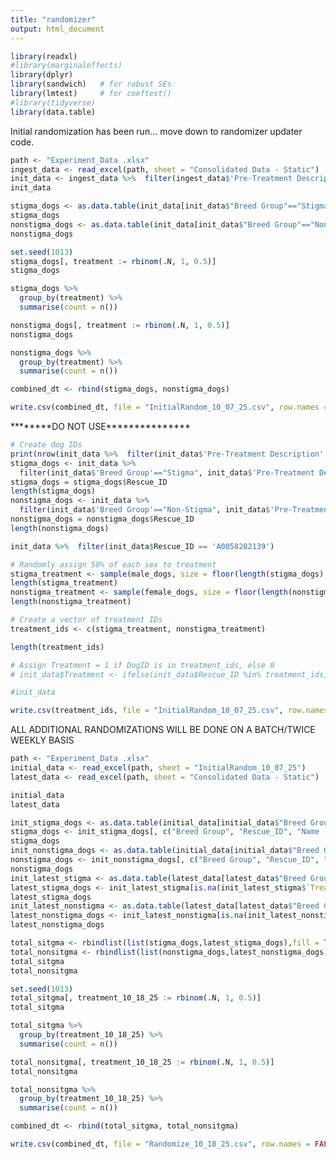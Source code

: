 ```yaml
---
title: "randomizer"
output: html_document
---
```


```r
library(readxl)
#library(marginaleffects)
library(dplyr)
library(sandwich)   # for robust SEs
library(lmtest)     # for coeftest()
#library(tidyverse)
library(data.table)
```

Initial randomization has been run... move down to randomizer updater code.

```r
path <- "Experiment_Data .xlsx"
ingest_data <- read_excel(path, sheet = "Consolidated Data - Static")    # by name
init_data <- ingest_data %>%  filter(ingest_data$'Pre-Treatment Description' == "No")
init_data
```

```r
stigma_dogs <- as.data.table(init_data[init_data$"Breed Group"=="Stigma",])
stigma_dogs
nonstigma_dogs <- as.data.table(init_data[init_data$"Breed Group"=="Non-Stigma",])
nonstigma_dogs
```

```r

set.seed(1013)
stigma_dogs[, treatment := rbinom(.N, 1, 0.5)]
stigma_dogs

stigma_dogs %>%
  group_by(treatment) %>%
  summarise(count = n())

nonstigma_dogs[, treatment := rbinom(.N, 1, 0.5)]
nonstigma_dogs

nonstigma_dogs %>%
  group_by(treatment) %>%
  summarise(count = n())
```



```r
combined_dt <- rbind(stigma_dogs, nonstigma_dogs)
```

```r
write.csv(combined_dt, file = "InitialRandom_10_07_25.csv", row.names = FALSE)
```






********DO NOT USE***************
```r
# Create dog IDs
print(nrow(init_data %>%  filter(init_data$'Pre-Treatment Description' == "No")))
stigma_dogs <- init_data %>%
  filter(init_data$'Breed Group'=="Stigma", init_data$'Pre-Treatment Description' == "No")
stigma_dogs = stigma_dogs$Rescue_ID
length(stigma_dogs)
nonstigma_dogs <- init_data %>%
  filter(init_data$'Breed Group'=="Non-Stigma", init_data$'Pre-Treatment Description' == "No")
nonstigma_dogs = nonstigma_dogs$Rescue_ID
length(nonstigma_dogs)
```

```r
init_data %>%  filter(init_data$Rescue_ID == 'A0058282139')
```


```r
# Randomly assign 50% of each sex to treatment
stigma_treatment <- sample(male_dogs, size = floor(length(stigma_dogs) / 2))
length(stigma_treatment)
nonstigma_treatment <- sample(female_dogs, size = floor(length(nonstigma_dogs) / 2))
length(nonstigma_treatment)
```



```r
# Create a vector of treatment IDs
treatment_ids <- c(stigma_treatment, nonstigma_treatment)

length(treatment_ids)

# Assign Treatment = 1 if DogID is in treatment_ids, else 0
# init_data$Treatment <- ifelse(init_data$Rescue_ID %in% treatment_ids, 1, 0)
```

```r
#init_data
```

```r
write.csv(treatment_ids, file = "InitialRandom_10_07_25.csv", row.names = FALSE)
```


ALL ADDITIONAL RANDOMIZATIONS WILL BE DONE ON A BATCH/TWICE WEEKLY BASIS


```r
path <- "Experiment_Data .xlsx"
initial_data <- read_excel(path, sheet = "InitialRandom_10_07_25")
latest_data <- read_excel(path, sheet = "Consolidated Data - Static")
```


```r
initial_data
latest_data
```


```r
init_stigma_dogs <- as.data.table(initial_data[initial_data$"Breed Group"=="Stigma",])
stigma_dogs <- init_stigma_dogs[, c("Breed Group", "Rescue_ID", "Name - AdoptAPet","treatment")]
stigma_dogs
init_nonstigma_dogs <- as.data.table(initial_data[initial_data$"Breed Group"=="Non-Stigma",])
nonstigma_dogs <- init_nonstigma_dogs[, c("Breed Group", "Rescue_ID", "Name - AdoptAPet","treatment")]
nonstigma_dogs
init_latest_stigma <- as.data.table(latest_data[latest_data$"Breed Group"=="Stigma",])
latest_stigma_dogs <- init_latest_stigma[is.na(init_latest_stigma$`Treatment/Control`), c("Breed Group", "Rescue_ID", "Name - AdoptAPet")]
latest_stigma_dogs
init_latest_nonstigma <- as.data.table(latest_data[latest_data$"Breed Group"=="Non-Stigma",])
latest_nonstigma_dogs <- init_latest_nonstigma[is.na(init_latest_nonstigma$`Treatment/Control`), c("Breed Group", "Rescue_ID", "Name - AdoptAPet")]
latest_nonstigma_dogs
```

```r
total_sitgma <- rbindlist(list(stigma_dogs,latest_stigma_dogs),fill = TRUE)
total_nonsitgma <- rbindlist(list(nonstigma_dogs,latest_nonstigma_dogs),fill = TRUE)
total_sitgma
total_nonsitgma
```



```r
set.seed(1013)
total_sitgma[, treatment_10_18_25 := rbinom(.N, 1, 0.5)]
total_sitgma

total_sitgma %>%
  group_by(treatment_10_18_25) %>%
  summarise(count = n())

total_nonsitgma[, treatment_10_18_25 := rbinom(.N, 1, 0.5)]
total_nonsitgma

total_nonsitgma %>%
  group_by(treatment_10_18_25) %>%
  summarise(count = n())
```


```r
combined_dt <- rbind(total_sitgma, total_nonsitgma)
```

```r
write.csv(combined_dt, file = "Randomize_10_18_25.csv", row.names = FALSE)
```










